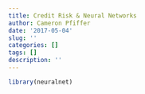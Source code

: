 ```yaml
---
title: Credit Risk & Neural Networks
author: Cameron Pfiffer
date: '2017-05-04'
slug: ''
categories: []
tags: []
description: ''
---
```


```r
library(neuralnet)
```
